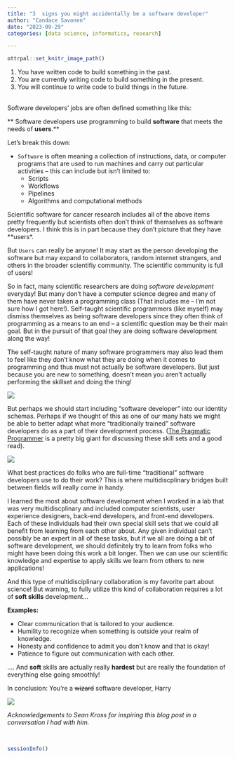 ```yaml
---
title: "3  signs you might accidentally be a software developer"
author: "Candace Savonen"
date: "2023-09-29"
categories: [data science, informatics, research]

---
```


```r
ottrpal::set_knitr_image_path()
```


1. You have written code to build something in the past.
2. You are currently writing code to build something in the present.
3. You will continue to write code to build things in the future. 

<br> 
Software developers' jobs are often defined something like this: 

** Software developers use programming to build **software** that meets the needs of **users**.**

Let's break this down: 

- `Software` is often meaning a collection of instructions, data, or computer programs that are used to run machines and carry out particular activities -- this can include but isn't limited to: 
  - Scripts
  - Workflows
  - Pipelines
  - Algorithms and computational methods 

Scientific software for cancer research includes all of the above items pretty frequently but scientists often don't think of themselves as software developers. I think this is in part because they don't picture that they have **users*. 

But `Users` can really be anyone! It may start as the person developing the software but may expand to collaborators, random internet strangers, and others in the broader scientifiy community. The scientific community is full of users!

So in fact, many scientific researchers are doing *software development* everyday! But many don't have a computer science degree and many of them have never taken a programming class (That includes me -- I'm not sure how I got here!). Self-taught scientific programmers (like myself) may dismiss themselves as being software developers since they often think of programming as a means to an end -- a scientific question may be their main goal. But in the pursuit of that goal they are doing software development along the way!

The self-taught nature of many software programmers may also lead them to feel like they don't know what they are doing when it comes to programming and thus must not actually be software developers. But just because you are new to something, doesn't mean you aren't actually performing the skillset and doing the thing!

![](https://media.giphy.com/media/Dh5q0sShxgp13DwrvG/giphy.gif) 

But perhaps we should start including "software developer" into our identity schemas. Perhaps if we thought of this as one of our many hats we might be able to better adapt what more "traditionally trained" software developers do as a part of their development process. ([The Pragmatic Programmer](https://pragprog.com/) is a pretty big giant for discussing these skill sets and a good read).

![](https://media.giphy.com/media/pPr6b7vYj1en4ywCiT/giphy.gif)

What best practices do folks who are full-time "traditional" software developers use to do their work? This is where multidiscplinary bridges built between fields will really come in handy. 

I learned the most about software development when I worked in a lab that was very multidiscplinary and included computer scientists, user experience designers, back-end developers, and front-end developers. Each of these individuals had their own special skill sets that we could all benefit from learning from each other about. Any given individual can't possibly be an expert in all of these tasks, but if we all are doing a bit of software development, we should definitely try to learn from folks who might have been doing this work a bit longer. Then we can use our scientific knowledge and expertise to apply skills we learn from others to new applications! 

And this type of multidisciplinary collaboration is my favorite part about science! But warning, to fully utilize this kind of collaboration requires a lot of **soft skills** development...

**Examples:**

- Clear communication that is tailored to your audience. 
- Humility to recognize when something is outside your realm of knowledge. 
- Honesty and confidence to admit you don't know and that is okay!
- Patience to figure out communication with each other. 

.... And **soft** skills are actually really **hardest** but are really the foundation of everything else going smoothly! 


In conclusion: You're a <s>wizard</s> software developer, Harry

![](resources/images/youreadev.jpg)

*Acknowledgements to Sean Kross for inspiring this blog post in a conversation I had with him.*

<br> 
<script src="https://utteranc.es/client.js"
        repo="cansavvy/cansavvy_blog"
        issue-term="title"
        label="Commenter on blog post"
        theme="boxy-light"
        crossorigin="anonymous"
        async>
</script>

```r
sessionInfo()
```